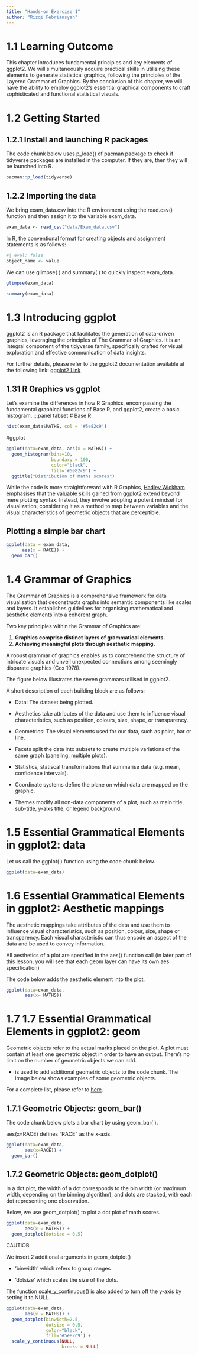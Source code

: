 ```yaml
---
title: "Hands-on Exercise 1"
author: "Rizqi Febriansyah"
---
```


# 1.1 Learning Outcome

This chapter introduces fundamental principles and key elements of ggplot2. We will simultaneously acquire practical skills in utilising these elements to generate statistical graphics, following the principles of the Layered Grammar of Graphics. By the conclusion of this chapter, we will have the ability to employ ggplot2's essential graphical components to craft sophisticated and functional statistical visuals.

# 1.2 Getting Started

## 1.2.1 Install and launching R packages

The code chunk below uses p_load() of pacman package to check if tidyverse packages are installed in the computer. If they are, then they will be launched into R.

```r
pacman::p_load(tidyverse)
```

## 1.2.2 Importing the data

We bring exam_data.csv into the R environment using the read.csv() function and then assign it to the variable exam_data.

```r
exam_data <- read_csv("data/Exam_data.csv")
```

In R, the conventional format for creating objects and assignment statements is as follows:

```r
#| eval: false
object_name <- value
```

We can use glimpse( ) and summary( ) to quickly inspect exam_data.

```r
glimpse(exam_data)
```

```r
summary(exam_data)
```

# 1.3 Introducing ggplot

ggplot2 is an R package that facilitates the generation of data-driven graphics, leveraging the principles of The Grammar of Graphics. It is an integral component of the tidyverse family, specifically crafted for visual exploration and effective communication of data insights.

For further details, please refer to the ggplot2 documentation available at the following link: [ggplot2 Link](https://ggplot2.tidyverse.org/)

## 1.31 R Graphics vs ggplot

Let's examine the differences in how R Graphics, encompassing the fundamental graphical functions of Base R, and ggplot2, create a basic histogram. :::panel tabset \# Base R

```r
hist(exam_data$MATHS, col = '#5e82c9')
```

#ggplot

```r
ggplot(data=exam_data, aes(x = MATHS)) +
  geom_histogram(bins=10, 
                 boundary = 100,
                 color="black", 
                 fill='#5e82c9') +
  ggtitle("Distribution of Maths scores")
```

While the code is more straightforward with R Graphics, [Hadley Wickham](http://varianceexplained.org/r/teach_ggplot2_to_beginners/#comment-1745406157) emphasises that the valuable skills gained from ggplot2 extend beyond mere plotting syntax. Instead, they involve adopting a potent mindset for visualization, considering it as a method to map between variables and the visual characteristics of geometric objects that are perceptible.

## Plotting a simple bar chart

```r
ggplot(data = exam_data, 
      aes(x = RACE)) +
  geom_bar()
```

# 1.4 Grammar of Graphics

The Grammar of Graphics is a comprehensive framework for data visualisation that deconstructs graphs into semantic components like scales and layers. It establishes guidelines for organising mathematical and aesthetic elements into a coherent graph.

Two key principles within the Grammar of Graphics are:

1.  **Graphics comprise distinct layers of grammatical elements.**
2.  **Achieving meaningful plots through aesthetic mapping.**

A robust grammar of graphics enables us to comprehend the structure of intricate visuals and unveil unexpected connections among seemingly disparate graphics (Cox 1978).

The figure below illustrates the seven grammars utilised in ggplot2.

A short description of each building block are as follows:

-   Data: The dataset being plotted.

-   Aesthetics take attributes of the data and use them to influence visual characteristics, such as position, colours, size, shape, or transparency.

-   Geometrics: The visual elements used for our data, such as point, bar or line.

-   Facets split the data into subsets to create multiple variations of the same graph (paneling, multiple plots).

-   Statistics, statiscal transformations that summarise data (e.g. mean, confidence intervals).

-   Coordinate systems define the plane on which data are mapped on the graphic.

-   Themes modify all non-data components of a plot, such as main title, sub-title, y-aixs title, or legend background.

# 1.5 Essential Grammatical Elements in ggplot2: data
Let us call the ggplot( ) function using the code chunk below.

```r
ggplot(data=exam_data)
```

# 1.6 Essential Grammatical Elements in ggplot2: Aesthetic mappings
The aesthetic mappings take attributes of the data and use them to influence visual characteristics, such as position, colour, size, shape or transparency. Each visual characteristic can thus encode an aspect of the data and be used to convey information.

All aesthetics of a plot are specified in the aes() function call (in later part of this lesson, you will see that each geom layer can have its own aes specification)

The code below adds the aesthetic element into the plot.

```r
ggplot(data=exam_data, 
       aes(x= MATHS))
```       

# 1.7 1.7 Essential Grammatical Elements in ggplot2: geom
Geometric objects refer to the actual marks placed on the plot. A plot must contain at least one geometric object in order to have an output. There’s no limit on the number of geometric objects we can add.

+ is used to add additional geometric objects to the code chunk. The image below shows examples of some geometric objects.

For a complete list, please refer to [here](https://ggplot2.tidyverse.org/reference/#section-layer-geoms).

## 1.7.1 Geometric Objects: geom_bar()
The code chunk below plots a bar chart by using geom_bar( ).

aes(x=RACE) defines “RACE” as the x-axis.

```r
ggplot(data=exam_data, 
       aes(x=RACE)) +
  geom_bar()
```

## 1.7.2 Geometric Objects: geom_dotplot()
In a dot plot, the width of a dot corresponds to the bin width (or maximum width, depending on the binning algorithm), and dots are stacked, with each dot representing one observation.

Below, we use geom_dotplot() to plot a dot plot of math scores.

```r
ggplot(data=exam_data, 
       aes(x = MATHS)) +
  geom_dotplot(dotsize = 0.5)
```
CAUTIOB

We insert 2 additional arguments in geom_dotplot()

- ‘binwidth’ which refers to group ranges

- ‘dotsize’ which scales the size of the dots.

The function scale_y_continuous() is also added to turn off the y-axis by setting it to NULL.

```r
ggplot(data=exam_data, 
       aes(x = MATHS)) +
  geom_dotplot(binwidth=2.5,         
               dotsize = 0.5,
               color="black", 
               fill='#5e82c9') +
  scale_y_continuous(NULL,           
                     breaks = NULL)  
```